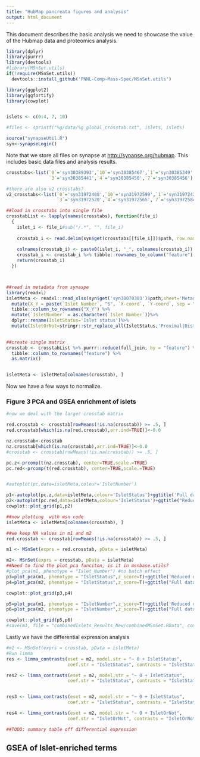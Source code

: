 ```yaml
---
title: "HubMap pancreata figures and analysis"
output: html_document
---
```


This document describes the basic analysis we need to showcase the value of the Hubmap data and proteomics analysis.

```r
library(dplyr)
library(purrr)
library(devtools)
#library(MSnSet.utils)
if(!require(MSnSet.utils))
  devtools::install_github('PNNL-Comp-Mass-Spec/MSnSet.utils')

library(ggplot2)
library(ggfortify)
library(cowplot)


islets <- c(0:4, 7, 10)

#files <- sprintf("%g/data/%g_global_crosstab.txt", islets, islets)

source("synapseUtil.R")
syn<-synapseLogin()
```

Note that we store all files on synapse at [http://synapse.org/hubmap](http://synapse.org/hubmap). This includes basic data files and analysis results.
```r
crosstabs<-list(`0`='syn30389393',`10`='syn30385467',`1`='syn30385349',`2`='syn30385407',
                `3`='syn30385441',`4`='syn30385450',`7`='syn30385456')

#there are also v2 crosstabs?
v2_crosstabs<-list(`0`='syn31972408',`10`='syn31972599',`1`='syn31972430',`2`='syn31972462',
                   `3`='syn31972520',`4`='syn31972565',`7`='syn31972584')

##load in crosstabs into single file
crosstabList <- lapply(names(crosstabs), function(file_i) 
  {
    islet_i <- file_i#sub("/.*", "", file_i)
    
    crosstab_i <- read.delim(syn$get(crosstabs[[file_i]])$path, row.names = 1)
    
    colnames(crosstab_i) <- paste0(islet_i, "_", colnames(crosstab_i))
    crosstab_i <- crosstab_i %>% tibble::rownames_to_column("feature")
    return(crosstab_i)
  })



##read in metadata from synaspe
library(readxl)
isletMeta <- readxl::read_xlsx(syn$get('syn30070383')$path,sheet='Metadata table')%>%#"~/Desktop/2022/Paul/Hubmap/IsletMeta_New_correct.csv") %>% 
  mutate(X_Y = paste(`Islet Number`, "S", `X-coord`, `Y-coord`, sep = "_")) %>% 
  tibble::column_to_rownames("X_Y") %>% 
  mutate(`IsletNumber` = as.character(`Islet Number`))%>%
  dplyr::rename(IsletStatus='Islet status')%>%
  mutate(IsletOrNot=stringr::str_replace_all(IsletStatus,'Proximal|Distal','NonIslet'))
  

##create single matrix
crosstab <- crosstabList %>% purrr::reduce(full_join, by = "feature") %>% 
  tibble::column_to_rownames("feature") %>% 
  as.matrix()


isletMeta <- isletMeta[colnames(crosstab), ]

```

Now we have a few ways to normalize.

### Figure 3 PCA and GSEA enrichment of islets

```r

#now we deal with the larger crosstab matrix

red.crosstab <- crosstab[rowMeans(!is.na(crosstab)) >= .5, ]
red.crosstab[which(is.na(red.crosstab),arr.ind=TRUE)]<-0.0

nz.crosstab<-crosstab
nz.crosstab[which(is.na(crosstab),arr.ind=TRUE)]<-0.0
#crosstab <- crosstab[rowMeans(!is.na(crosstab)) >= .5, ]

pc.z<-prcomp(t(nz.crosstab), center=TRUE,scale.=TRUE)
pc.red<-prcomp(t(red.crosstab), center=TRUE,scale.=TRUE)


#autoplot(pc,data=isletMeta,colour='IsletNumber')

p1<-autoplot(pc.z,data=isletMeta,colour='IsletStatus')+ggtitle('Full data')
p2<-autoplot(pc.red,data=isletMeta,colour='IsletStatus')+ggtitle("Reduced data")
cowplot::plot_grid(p1,p2)

##now plotting  with msn code
isletMeta <- isletMeta[colnames(crosstab), ]

##we keep NA values in m1 and m2
red.crosstab <- crosstab[rowMeans(!is.na(crosstab)) >= .5, ]

m1 <- MSnSet(exprs = red.crosstab, pData = isletMeta)

m2<- MSnSet(exprs = crosstab, pData = isletMeta)
##Need to find the plot_pca funciton, is it in msnbase.utils?
#plot_pca(m1, phenotype = "Islet_Number") #no batch effect
p3=plot_pca(m1, phenotype = "IsletStatus",z_score=T)+ggtitle('Reduced data') #check biplot = T?
p4=plot_pca(m2, phenotype = "IsletStatus",z_score=T)+ggtitle("Full data") #check biplot = T?

cowplot::plot_grid(p3,p4)

p5=plot_pca(m1, phenotype = "IsletNumber",z_score=T)+ggtitle('Reduced data') #check biplot = T?
p6=plot_pca(m2, phenotype = "IsletNumber",z_score=T)+ggtitle("Full data") #check biplot = T?

cowplot::plot_grid(p5,p6)
#save(m1, file = "combinedIslets_Results_New/combinedMSnSet.RData", compress = T)


```


Lastly we have the differential expression analysis

```r
#m1 <- MSnSet(exprs = crosstab, pData = isletMeta)
#Run limma
res <- limma_contrasts(eset = m2, model.str = "~ 0 + IsletStatus", 
                       coef.str = "IsletStatus", contrasts = "IsletStatusProximal - IsletStatusDistal", trend = T, robust = T) #plot = T?

res2 <- limma_contrasts(eset = m2, model.str = "~ 0 + IsletStatus", 
                       coef.str = "IsletStatus", contrasts = "IsletStatusIslet - IsletStatusProximal", trend = T, robust = T) #plot = T?


res3 <- limma_contrasts(eset = m2, model.str = "~ 0 + IsletStatus", 
                       coef.str = "IsletStatus", contrasts = "IsletStatusIslet - IsletStatusDistal", trend = T, robust = T) #plot = T?

res4 <- limma_contrasts(eset = m2, model.str = "~ 0 + IsletOrNot", 
                       coef.str = "IsletOrNot", contrasts = "IsletOrNotIslet - IsletOrNotNonIslet", trend = T, robust = T) #plot = T?

##TODO: summary table off differential expression

```

## GSEA of Islet-enriched terms